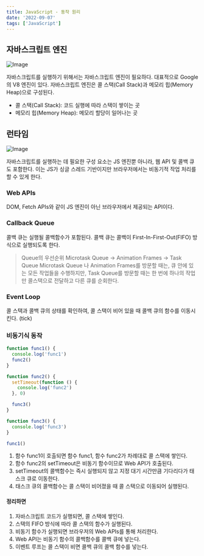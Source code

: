 ```yaml
---
title: JavaScript - 동작 원리
date: '2022-09-07'
tags: ['JavaScript']
---
```


## 자바스크립트 엔진

![Image](https://github.com/user-attachments/assets/5fb45483-c398-4f83-82ae-78a2b445b88c)

자바스크립트를 실행하기 위해서는 자바스크립트 엔진이 필요하다. 대표적으로 Google의 V8 엔진이 있다.
자바스크립트 엔진은 콜 스택(Call Stack)과 메모리 힙(Memory Heap)으로 구성된다.

- 콜 스택(Call Stack): 코드 실행에 따라 스택이 쌓이는 곳
- 메모리 힙(Memory Heap): 메모리 할당이 일어나는 곳

## 런타임

![Image](https://github.com/user-attachments/assets/df969155-8750-4d38-97ab-cd1924866c28)

자바스크립트를 실행하는 데 필요한 구성 요소는 JS 엔진뿐 아니라, 웹 API 및 콜백 큐도 포함한다. 이는 JS가 싱글 스레드 기반이지만 브라우저에서는 비동기적 작업 처리를 할 수 있게 한다.

### Web APIs

DOM, Fetch APIs와 같이 JS 엔진이 아닌 브라우저에서 제공되는 API이다.

### Callback Queue

콜백 큐는 실행될 콜백함수가 포함된다. 콜백 큐는 콜백이 First-In-First-Out(FIFO) 방식으로 실행되도록 한다.

> Queue의 우선순위 Microtask Queue -> Animation Frames -> Task Queue
> Microtask Queue 나 Animation Frames를 방문할 때는, 큐 안에 있는 모든 작업들을 수행하지만, Task Queue를 방문할 때는 한 번에 하나의 작업만 콜스택으로 전달하고 다른 큐를 순회한다.

### Event Loop

콜 스택과 콜백 큐의 상태를 확인하여, 콜 스택이 비어 있을 때 콜백 큐의 함수를 이동시킨다. (tick)

### 비동기식 동작

```javascript
function func1() {
  console.log('func1')
  func2()
}

function func2() {
  setTimeout(function () {
    console.log('func2')
  }, 0)

  func3()
}

function func3() {
  console.log('func3')
}

func1()
```

1. 함수 func1이 호출되면 함수 func1, 함수 func2가 차례대로 콜 스택에 쌓인다.
2. 함수 func2의 setTimeout은 비동기 함수이므로 Web API가 호출된다.
3. setTimeout의 콜백함수는 즉시 실행되지 않고 지정 대기 시간만큼 기다리다가 태스크 큐로 이동한다.
4. 태스크 큐의 콜백함수는 콜 스택이 비어졌을 때 콜 스택으로 이동되어 실행된다.

#### 정리하면

1. 자바스크립트 코드가 실행되면, 콜 스택에 쌓인다.
2. 스택의 FIFO 방식에 따라 콜 스택의 함수가 실행된다.
3. 비동기 함수가 실행되면 브라우저의 Web APIs를 통해 처리한다.
4. Web API는 비동기 함수의 콜백함수를 콜백 큐에 넣는다.
5. 이벤트 루프는 콜 스택이 비면 콜백 큐의 콜백 함수를 넣는다.
